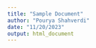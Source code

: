 ```yaml
---
title: "Sample Document"
author: "Pourya Shahverdi"
date: "11/20/2023"
output: html_document
---
```

